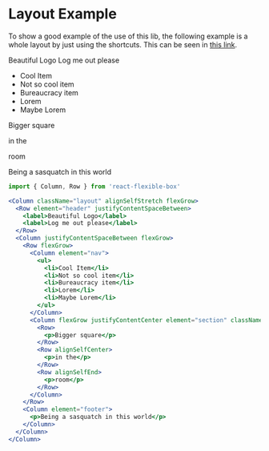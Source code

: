
<Meta title="Layout Example" />

# Layout Example

To show a good example of the use of this lib, the following example is a whole layout by just using the shortcuts. This can be seen in [this link](https://wellgrisa.github.io/react-flexible-box/?path=/story/container-flexiblebox-mixed--layout).

<Canvas>
  <Column className="layout" alignSelfStretch flexGrow>
    <Row element="header" justifyContentSpaceBetween>
      <label>Beautiful Logo</label>
      <label>Log me out please</label>
    </Row>
    <Column justifyContentSpaceBetween flexGrow>
      <Row flexGrow>
        <Column element="nav">
          <ul>
            <li>Cool Item</li>
            <li>Not so cool item</li>
            <li>Bureaucracy item</li>
            <li>Lorem</li>
            <li>Maybe Lorem</li>
          </ul>
        </Column>
        <Column flexGrow justifyContentCenter element="section" className="content">
          <Row>
            <p>Bigger square</p>
          </Row>
          <Row alignSelfCenter>
            <p>in the</p>
          </Row>
          <Row alignSelfEnd>
            <p>room</p>
          </Row>
        </Column>
      </Row>
      <Column element="footer">
        <p>Being a sasquatch in this world</p>
      </Column>
    </Column>
  </Column>
</Canvas>

```jsx
import { Column, Row } from 'react-flexible-box'

<Column className="layout" alignSelfStretch flexGrow>
  <Row element="header" justifyContentSpaceBetween>
    <label>Beautiful Logo</label>
    <label>Log me out please</label>
  </Row>
  <Column justifyContentSpaceBetween flexGrow>
    <Row flexGrow>
      <Column element="nav">
        <ul>
          <li>Cool Item</li>
          <li>Not so cool item</li>
          <li>Bureaucracy item</li>
          <li>Lorem</li>
          <li>Maybe Lorem</li>
        </ul>
      </Column>
      <Column flexGrow justifyContentCenter element="section" className="content">
        <Row>
          <p>Bigger square</p>
        </Row>
        <Row alignSelfCenter>
          <p>in the</p>
        </Row>
        <Row alignSelfEnd>
          <p>room</p>
        </Row>
      </Column>
    </Row>
    <Column element="footer">
      <p>Being a sasquatch in this world</p>
    </Column>
  </Column>
</Column>
```
